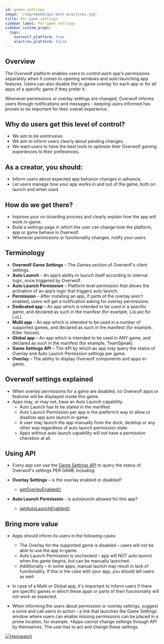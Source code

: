 ```yaml
---
id: games-settings
image: "/img/embed/api-best-practices.jpg"
title: Per-game settings
sidebar_label: Per-game settings
sidebar_custom_props:
  tags:
    overwolf_platform: true
    electron_platform: false
---
```


## Overview
The Overwolf platform enables users to control each app's permissions separately when it comes to opening windows and auto-launching app features. Users can also disable the in-game overlay for each app or for all apps of a specific game if they prefer it. 

Whenever permissions or overlay settings are changed, Overwolf informs users through notifications and messages - keeping users informed has proven to be important for their overall experience.

## Why do users get this level of control?

* We aim to be unintrusive.
* We aim to inform users clearly about pending changes.
* We want users to have the best tools to optimize their Overwolf gaming experiences to their preferences.

## As a creator, you should:

* Inform users about expected app behavior changes in advance.
* Let users manage how your app works in and out of the game, both on launch and when used.

## How do we get there?

* Improve your on-boarding process and clearly explain how the app will work in-game.
* Build a settings page in which the user can change how the platform, app or game behave in Overwolf.
* Whenever permissions or functionality changes, notify your users.

## Terminology

* **Overwolf Game Settings** – The Games section of Overwolf's client settings.
* **Auto Launch** – An app’s ability to launch itself according to internal logic, once triggered by Overwolf.
* **Auto Launch Permission** – Platform level permission that allows the activation of an app’s logic that triggers auto launch.
* **Permission** – After installing an app, if parts of the overlay aren't enabled, users will get a notification asking for overlay permissions.
* **Dedicated app** – An app which is intended to be used in a specific game, and declared as such in the manifest (for example, LoLwiz for LoL).
* **Multi app** – An app which is intended to be used in a number of supported games, and declared as such in the manifest (for example, Killer Voices).
* **Global app** – An app which is intended to be used in ANY game, and declared as such in the manifest (for example, TeamSpeak).
* **Game Settings API** – The API by which an app may query the status of Overlay and Auto Launch Permission settings per game.
* **Overlay** – The ability to display Overwolf components and apps in-game.

## Overwolf settings explained

* When overlay permissions for a game are disabled, no Overwolf apps or features will be displayed inside this game.
* Apps may, or may not, have an Auto Launch capability.
  * Auto Launch has to be stated in the manifest.
  * Auto Launch Permission per app is the platform’s way to allow or disallow app auto launch in-game.
  * A user may launch the app manually from the dock, desktop or any other way regardless of auto launch permission state.
  * Apps without auto launch capability will not have a permission checkbox at all.

## Using API

* Every app can use the [Game Settings API](/api/settings/games) to query the status of Overwolf's settings PER GAME including:
* **Overlay Settings** – is the overlay enabled or disabled?
   * [getOverlayEnabled()](/api/settings/games#getoverlayenabledgameclassid-callback) 
 
* **Auto Launch Permission** - is autolaunch allowed for this app?
  * [getAutoLaunchEnabled()](/api/settings/games#getautolaunchenabledgameclassid-callback) 
  
 ## Bring more value
 
* Apps should inform its users in the following cases:
  * The Overlay for the supported game is disabled – users will not be able to use the app in-game.
  * Auto Launch Permission is unchecked – app will NOT auto launch when the game begins, but can be manually launched.
  * Additionally – in some apps, manual launch may result in lack of functionality. If this is the case with your app, you should tell users as well.

* In case of a Multi or Global app, it's important to inform users if there are specific games in which these apps or parts of their functionality will not work as expected.

* When informing the users about permission or overlay settings, suggest a solve and call users to action – a link that launches the Game Settings window where users can enable missing permissions can be placed in a prime location, for example.
  *Apps cannot change settings through API by themselves. The user has to act and change these settings.

   
[![Herowatch](/assets/herowatch-case-study.jpg)](https://medium.com/overwolf/new-games-settings-herowatch-case-study-4aff3ab99060)

